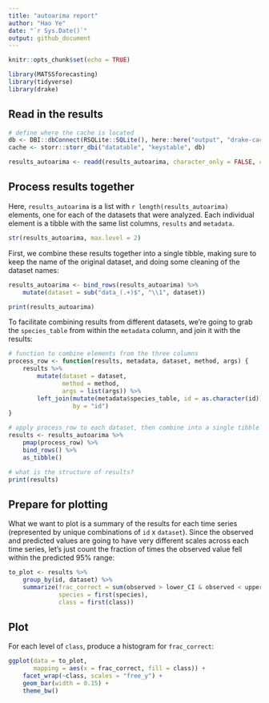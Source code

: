 ```yaml
---
title: "autoarima report"
author: "Hao Ye"
date: "`r Sys.Date()`"
output: github_document
---
```


```r
knitr::opts_chunk$set(echo = TRUE)

library(MATSSforecasting)
library(tidyverse)
library(drake)
```

## Read in the results

```r
# define where the cache is located
db <- DBI::dbConnect(RSQLite::SQLite(), here::here("output", "drake-cache.sqlite"))
cache <- storr::storr_dbi("datatable", "keystable", db)

results_autoarima <- readd(results_autoarima, character_only = FALSE, cache = cache)
```

## Process results together

Here, `results_autoarima` is a list with `r length(results_autoarima)` elements, one for each of the datasets that were analyzed. Each individual element is a tibble with the same list columns, `results` and `metadata`.

```r
str(results_autoarima, max.level = 2)
```

First, we combine these results together into a single tibble, making sure to keep the name of the original dataset, and doing some cleaning of the dataset names:

```r
results_autoarima <- bind_rows(results_autoarima) %>%
    mutate(dataset = sub("data_(.+)$", "\\1", dataset))

print(results_autoarima)
```

To facilitate combining results from different datasets, we're going to grab the `species_table` from within the `metadata` column, and join it with the results:

```r
# function to combine elements from the three columns
process_row <- function(results, metadata, dataset, method, args) {
    results %>%
        mutate(dataset = dataset, 
               method = method, 
               args = list(args)) %>%
        left_join(mutate(metadata$species_table, id = as.character(id)), 
                  by = "id")
}

# apply process_row to each dataset, then combine into a single tibble
results <- results_autoarima %>%
    pmap(process_row) %>%
    bind_rows() %>%
    as_tibble()

# what is the structure of results?
print(results)
```

## Prepare for plotting

What we want to plot is a summary of the results for each time series (represented by unique combinations of `id` x `dataset`). Since the observed and predicted values are going to have very different scales across each time series, let's just count the fraction of times the observed value fell within the predicted 95% range:

```r
to_plot <- results %>%
    group_by(id, dataset) %>%
    summarize(frac_correct = sum(observed > lower_CI & observed < upper_CI) / n(), 
              species = first(species), 
              class = first(class))
```

## Plot

For each level of `class`, produce a histogram for `frac_correct`:

```r
ggplot(data = to_plot, 
       mapping = aes(x = frac_correct, fill = class)) + 
    facet_wrap(~class, scales = "free_y") + 
    geom_bar(width = 0.15) + 
    theme_bw()
```




